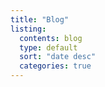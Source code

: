 ```yaml
---
title: "Blog"
listing: 
  contents: blog
  type: default 
  sort: "date desc"
  categories: true
---
```


